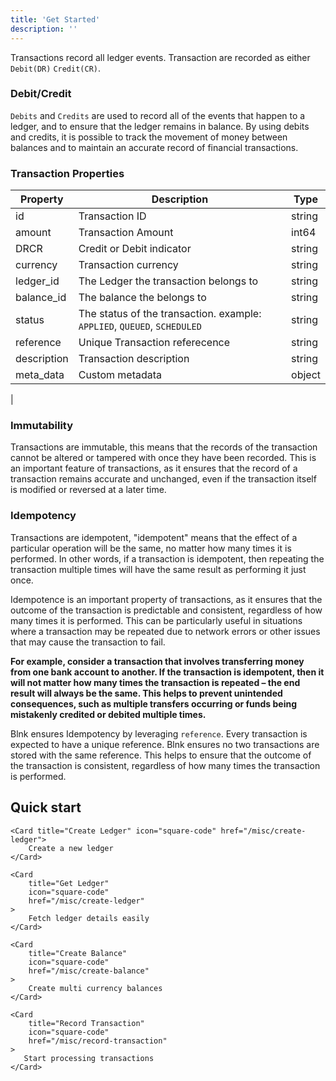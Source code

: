 ```yaml
---
title: 'Get Started'
description: ''
---
```


Transactions record all ledger events. Transaction are recorded as either  `Debit(DR)` `Credit(CR)`.

### Debit/Credit

```Debits``` and ```Credits``` are used to record all of the events that happen to a ledger, and to ensure that the ledger remains in balance. By using debits and credits, it is possible to track the movement of money between balances and to maintain an accurate record of financial transactions.

### Transaction Properties

| Property    | Description                                                                          | Type   |
|-------------|--------------------------------------------------------------------------------------|--------|
| id          | Transaction ID                                                                       | string |
| amount      | Transaction Amount                                                                   | int64  |
| DRCR        | Credit or Debit indicator                                                            | string |
| currency    | Transaction currency                                                                 | string |
| ledger_id   | The Ledger the transaction belongs to                                                | string |
| balance_id  | The balance the belongs to                                                           | string |
| status      | The status of the transaction. example: ```APPLIED```, ```QUEUED```, ```SCHEDULED``` | string |
| reference   | Unique Transaction referecence                                                       | string |
| description | Transaction description                                                              | string |
| meta_data   | Custom metadata                                                                      | object |
|

### Immutability
Transactions are immutable, this means that the records of the transaction cannot be altered or tampered with once they have been recorded. This is an important feature of transactions, as it ensures that the record of a transaction remains accurate and unchanged, even if the transaction itself is modified or reversed at a later time.

### Idempotency
Transactions are idempotent, "idempotent" means that the effect of a particular operation will be the same, no matter how many times it is performed. In other words, if a transaction is idempotent, then repeating the transaction multiple times will have the same result as performing it just once.

Idempotence is an important property of transactions, as it ensures that the outcome of the transaction is predictable and consistent, regardless of how many times it is performed. This can be particularly useful in situations where a transaction may be repeated due to network errors or other issues that may cause the transaction to fail.

**For example, consider a transaction that involves transferring money from one bank account to another. If the transaction is idempotent, then it will not matter how many times the transaction is repeated – the end result will always be the same. This helps to prevent unintended consequences, such as multiple transfers occurring or funds being mistakenly credited or debited multiple times.**

Blnk ensures Idempotency by leveraging ```reference```. Every transaction is expected to have a unique reference. Blnk ensures no two transactions are stored with the same reference. This helps to ensure that the outcome of the transaction is consistent, regardless of how many times the transaction is performed.


## Quick start
<CardGroup>

    <Card title="Create Ledger" icon="square-code" href="/misc/create-ledger">
        Create a new ledger
    </Card>

    <Card
        title="Get Ledger"
        icon="square-code"
        href="/misc/create-ledger"
    >
        Fetch ledger details easily
    </Card>

    <Card
        title="Create Balance"
        icon="square-code"
        href="/misc/create-balance"
    >
        Create multi currency balances
    </Card>

    <Card
        title="Record Transaction"
        icon="square-code"
        href="/misc/record-transaction"
    >
       Start processing transactions
    </Card>

</CardGroup>
